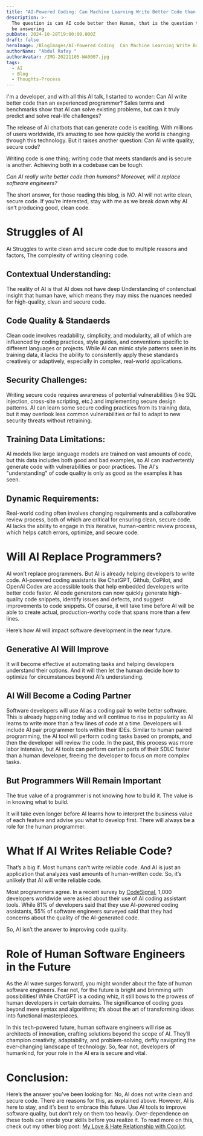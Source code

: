 ```yaml
---
title: "AI-Powered Coding: Can Machine Learning Write Better Code than Humans?"
description: >-
  The question is can AI code better then Human, that is the question that I'll
  be answering
pubDate: 2024-10-28T19:00:00.000Z
draft: false
heroImage: /BlogImages/AI-Powered Coding  Can Machine Learning Write Better Code than Humans.png
authorName: "Abdul Rafay "
authorAvatar: /IMG-20221105-WA0007.jpg
tags:
  - AI
  - Blog
  - Thoughts-Process
---
```


I'm a developer, and with all this AI talk, I started to wonder: Can AI write better code than an experienced programmer? Sales terms and benchmarks show that AI can solve existing problems, but can it truly predict and solve real-life challenges?

The release of AI chatbots that can generate code is exciting. With millions of users worldwide, it’s amazing to see how quickly the world is changing through this technology. But it raises another question: Can AI write quality, secure code?

Writing code is one thing; writing code that meets standards and is secure is another. Achieving both in a codebase can be tough.

_Can AI really write better code than humans? Moreover, will it replace software engineers?_

The short answer, for those reading this blog, is _NO_. AI will not write clean, secure code. If you're interested, stay with me as we break down why AI isn’t producing good, clean code.

# Struggles of AI

Ai Struggles to write clean amd secure code due to multiple reasons and factors, The complexity of writing cleaning code.

## Contextual Understanding:

The reality of AI is that AI does not have deep Understanding of contenctual insight that human have, which means they may miss the nuances needed for high-quality, clean and secure code.

## Code Quality & Standaerds

Clean code involves readability, simplicity, and modularity, all of which are influenced by coding practices, style guides, and conventions specific to different languages or projects. While AI can mimic style patterns seen in its training data, it lacks the ability to consistently apply these standards creatively or adaptively, especially in complex, real-world applications.

## Security Challenges:

Writing secure code requires awareness of potential vulnerabilities (like SQL injection, cross-site scripting, etc.) and implementing secure design patterns. AI can learn some secure coding practices from its training data, but it may overlook less common vulnerabilities or fail to adapt to new security threats without retraining.

## Training Data Limitations:

AI models like large language models are trained on vast amounts of code, but this data includes both good and bad examples, so AI can inadvertently generate code with vulnerabilities or poor practices. The AI's "understanding" of code quality is only as good as the examples it has seen.

## Dynamic Requirements:

Real-world coding often involves changing requirements and a collaborative review process, both of which are critical for ensuring clean, secure code. AI lacks the ability to engage in this iterative, human-centric review process, which helps catch errors, optimize, and secure code.

# Will AI Replace Programmers?

AI won’t replace programmers. But AI is already helping developers to write code. AI-powered coding assistants like ChatGPT, Github, CoPilot, and OpenAI Codex are accessible tools that help embedded developers write better code faster. AI code generators can now quickly generate high-quality code snippets, identify issues and defects, and suggest improvements to code snippets.
Of course, it will take time before AI will be able to create actual, production-worthy code that spans more than a few lines.

Here’s how AI will impact software development in the near future.

## Generative AI Will Improve

It will become effective at automating tasks and helping developers understand their options. And it will then let the human decide how to optimize for circumstances beyond AI’s understanding.

## AI Will Become a Coding Partner

Software developers will use AI as a coding pair to write better software. This is already happening today and will continue to rise in popularity as AI learns to write more than a few lines of code at a time. Developers will include AI pair programmer tools within their IDEs. Similar to human paired programming, the AI tool will perform coding tasks based on prompts, and then the developer will review the code. In the past, this process was more labor intensive, but AI tools can perform certain parts of their SDLC faster than a human developer, freeing the developer to focus on more complex tasks.

## But Programmers Will Remain Important

The true value of a programmer is not knowing how to build it. The value is in knowing what to build.

It will take even longer before AI learns how to interpret the business value of each feature and advise you what to develop first. There will always be a role for the human programmer.

# What If AI Writes Reliable Code?

That’s a big if. Most humans can’t write reliable code. And AI is just an application that analyzes vast amounts of human-written code. So, it’s unlikely that AI will write reliable code.

Most programmers agree. In a recent survey by [CodeSignal](https://codesignal.com/report-developers-and-ai-coding-assistant-trends/), 1,000 developers worldwide were asked about their use of AI coding assistant tools. While 81% of developers said that they use AI-powered coding assistants, 55% of software engineers surveyed said that they had concerns about the quality of the AI-generated code.

So, AI isn’t the answer to improving code quality.

# Role of Human Software Engineers in the Future

As the AI wave surges forward, you might wonder about the fate of human software engineers. Fear not, for the future is bright and brimming with possibilities! While ChatGPT is a coding whiz, it still bows to the prowess of human developers in certain domains. The significance of coding goes beyond mere syntax and algorithms; it’s about the art of transforming ideas into functional masterpieces.

In this tech-powered future, human software engineers will rise as architects of innovation, crafting solutions beyond the scope of AI. They’ll champion creativity, adaptability, and problem-solving, deftly navigating the ever-changing landscape of technology. So, fear not, developers of humankind, for your role in the AI era is secure and vital.

# Conclusion:

Here’s the answer you’ve been looking for: No, AI does not write clean and secure code. There are reasons for this, as explained above. However, AI is here to stay, and it’s best to embrace this future. Use AI tools to improve software quality, but don’t rely on them too heavily. Over-dependence on these tools can erode your skills before you realize it. To read more on this, check out my other blog post: [My Love & Hate Relationship with Copilot](https://www.rafay99.com/blog/mylovehaterelationshipwithcopilot/).
